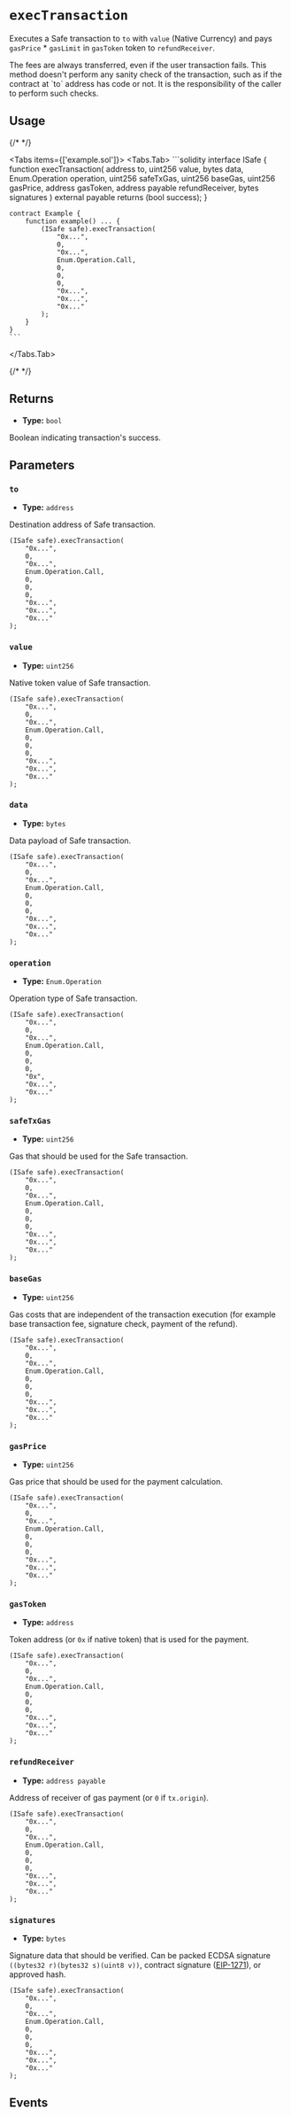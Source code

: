 
# `execTransaction`

Executes a Safe transaction to `to` with `value` (Native Currency) and pays `gasPrice` \* `gasLimit` in `gasToken` token to `refundReceiver`.

<Callout type='warning'>
  The fees are always transferred, even if the user transaction fails. This
  method doesn't perform any sanity check of the transaction, such as if the
  contract at `to` address has code or not. It is the responsibility of the
  caller to perform such checks.
</Callout>

## Usage

{/* <!-- vale off --> */}

<Tabs items={['example.sol']}>
  <Tabs.Tab>
    ```solidity
    interface ISafe {
        function execTransaction(
            address to,
            uint256 value,
            bytes data,
            Enum.Operation operation,
            uint256 safeTxGas,
            uint256 baseGas,
            uint256 gasPrice,
            address gasToken,
            address payable refundReceiver,
            bytes signatures
        ) external payable returns (bool success);
    }

    contract Example {
        function example() ... {
            (ISafe safe).execTransaction(
                "0x...",
                0,
                "0x...",
                Enum.Operation.Call,
                0,
                0,
                0,
                "0x...",
                "0x...",
                "0x..."
            );
        }
    }
    ```
  </Tabs.Tab>
</Tabs>

{/* <!-- vale on --> */}

## Returns

- **Type:** `bool`

Boolean indicating transaction's success.

## Parameters

### `to`

- **Type:** `address`

Destination address of Safe transaction.

```solidity focus=2
(ISafe safe).execTransaction(
    "0x...",
    0,
    "0x...",
    Enum.Operation.Call,
    0,
    0,
    0,
    "0x...",
    "0x...",
    "0x..."
);
```

### `value`

- **Type:** `uint256`

Native token value of Safe transaction.

```solidity focus=3
(ISafe safe).execTransaction(
    "0x...",
    0,
    "0x...",
    Enum.Operation.Call,
    0,
    0,
    0,
    "0x...",
    "0x...",
    "0x..."
);
```

### `data`

- **Type:** `bytes`

Data payload of Safe transaction.

```solidity focus=4
(ISafe safe).execTransaction(
    "0x...",
    0,
    "0x...",
    Enum.Operation.Call,
    0,
    0,
    0,
    "0x...",
    "0x...",
    "0x..."
);
```

### `operation`

- **Type:** `Enum.Operation`

Operation type of Safe transaction.

```solidity focus=5
(ISafe safe).execTransaction(
    "0x...",
    0,
    "0x...",
    Enum.Operation.Call,
    0,
    0,
    0,
    "0x",
    "0x...",
    "0x..."
);
```

### `safeTxGas`

- **Type:** `uint256`

Gas that should be used for the Safe transaction.

```solidity focus=6
(ISafe safe).execTransaction(
    "0x...",
    0,
    "0x...",
    Enum.Operation.Call,
    0,
    0,
    0,
    "0x...",
    "0x...",
    "0x..."
);
```

### `baseGas`

- **Type:** `uint256`

Gas costs that are independent of the transaction execution (for example base transaction fee, signature check, payment of the refund).

```solidity focus=7
(ISafe safe).execTransaction(
    "0x...",
    0,
    "0x...",
    Enum.Operation.Call,
    0,
    0,
    0,
    "0x...",
    "0x...",
    "0x..."
);
```

### `gasPrice`

- **Type:** `uint256`

Gas price that should be used for the payment calculation.

```solidity focus=8
(ISafe safe).execTransaction(
    "0x...",
    0,
    "0x...",
    Enum.Operation.Call,
    0,
    0,
    0,
    "0x...",
    "0x...",
    "0x..."
);
```

### `gasToken`

- **Type:** `address`

Token address (or `0x` if native token) that is used for the payment.

```solidity focus=9
(ISafe safe).execTransaction(
    "0x...",
    0,
    "0x...",
    Enum.Operation.Call,
    0,
    0,
    0,
    "0x...",
    "0x...",
    "0x..."
);
```

### `refundReceiver`

- **Type:** `address payable`

Address of receiver of gas payment (or `0` if `tx.origin`).

```solidity focus=10
(ISafe safe).execTransaction(
    "0x...",
    0,
    "0x...",
    Enum.Operation.Call,
    0,
    0,
    0,
    "0x...",
    "0x...",
    "0x..."
);
```

### `signatures`

- **Type:** `bytes`

Signature data that should be verified. Can be packed ECDSA signature `((bytes32 r)(bytes32 s)(uint8 v))`, contract signature ([EIP-1271](../../home/glossary.md#eip-1271)), or approved hash.

```solidity focus=11
(ISafe safe).execTransaction(
    "0x...",
    0,
    "0x...",
    Enum.Operation.Call,
    0,
    0,
    0,
    "0x...",
    "0x...",
    "0x..."
);
```

## Events

<ExecutionSuccess />
<ExecutionFailure />
